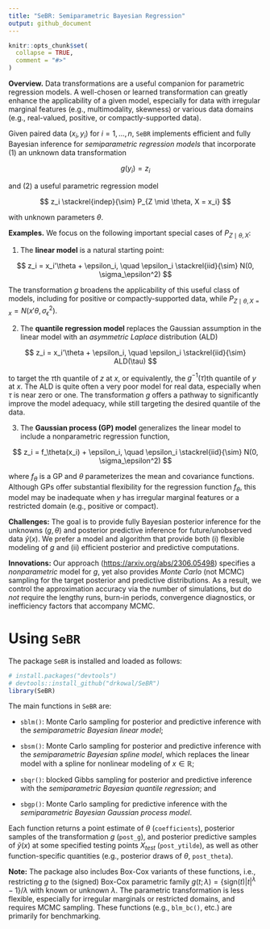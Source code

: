 ```yaml
---
title: "SeBR: Semiparametric Bayesian Regression"
output: github_document
---
```


```r
knitr::opts_chunk$set( 
  collapse = TRUE,
  comment = "#>"
)
```

**Overview.** 
Data transformations are a useful companion for parametric regression models. A well-chosen or learned transformation can greatly enhance the applicability of a given model, especially for data with irregular marginal features (e.g., multimodality, skewness) or various data domains (e.g., real-valued, positive, or compactly-supported data). 

Given paired data $(x_i,y_i)$ for $i=1,\ldots,n$, `SeBR` implements efficient and fully Bayesian inference for *semiparametric regression models* that incorporate (1) an unknown data transformation 

$$
g(y_i) = z_i
$$

and (2) a useful parametric regression model 

$$
z_i  \stackrel{indep}{\sim} P_{Z \mid \theta, X = x_i}
$$

with unknown parameters $\theta$. 

**Examples.** We focus on the following important special cases of $P_{Z \mid \theta, X}$:

1. The **linear model** is a natural starting point:

$$
z_i = x_i'\theta + \epsilon_i, \quad \epsilon_i \stackrel{iid}{\sim} N(0, \sigma_\epsilon^2)
$$

The transformation $g$ broadens the applicability of this useful class of models, including for positive or compactly-supported data, while $P_{Z \mid \theta, X=x} = N(x'\theta, \sigma_\epsilon^2)$. 

2. The **quantile regression model** replaces the Gaussian assumption in the linear model with an *asymmetric Laplace* distribution (ALD) 

$$
z_i = x_i'\theta + \epsilon_i, \quad \epsilon_i \stackrel{iid}{\sim} ALD(\tau)
$$

to target the $\tau$th quantile of $z$ at $x$, or equivalently, the $g^{-1}(\tau)$th quantile of $y$ at $x$. The ALD is quite often a very poor model for real data, especially when $\tau$ is near zero or one. The transformation $g$ offers a pathway to significantly improve the model adequacy, while still targeting the desired quantile of the data. 

3. The **Gaussian process (GP) model** generalizes the linear model to include a nonparametric regression function,

$$
z_i = f_\theta(x_i) + \epsilon_i, \quad  \epsilon_i \stackrel{iid}{\sim} N(0, \sigma_\epsilon^2)
$$

where $f_\theta$ is a GP and $\theta$ parameterizes the mean and covariance functions. Although GPs offer substantial flexibility for the regression function $f_\theta$, this model may be inadequate when $y$ has irregular marginal features or a restricted domain (e.g., positive or compact). 


**Challenges:** The goal is to provide fully Bayesian posterior inference for the unknowns $(g, \theta)$ and posterior predictive inference for future/unobserved data $\tilde y(x)$. We prefer a model and algorithm that provide both (i) flexible modeling of $g$ and (ii) efficient posterior and predictive computations. 

**Innovations:** Our approach (<https://arxiv.org/abs/2306.05498>) specifies a  *nonparametric* model for $g$, yet also provides *Monte Carlo* (not MCMC) sampling for the target posterior and predictive distributions. As a result, we control the approximation accuracy via the number of simulations, but do *not* require the lengthy runs, burn-in periods, convergence diagnostics, or inefficiency factors that accompany MCMC. 

# Using `SeBR`
The package `SeBR` is installed and loaded as follows:
```r
# install.packages("devtools")
# devtools::install_github("drkowal/SeBR")
library(SeBR) 
```
The main functions in `SeBR` are:

- `sblm()`: Monte Carlo sampling for posterior and predictive inference with the *semiparametric Bayesian linear model*;

- `sbsm()`: Monte Carlo sampling for posterior and predictive inference with the *semiparametric Bayesian spline model*, which replaces the linear model with a spline for nonlinear modeling of $x \in \mathbb{R}$;

- `sbqr()`: blocked Gibbs sampling for posterior and predictive inference with the *semiparametric Bayesian quantile regression*; and

- `sbgp()`: Monte Carlo sampling for predictive inference with the *semiparametric Bayesian Gaussian process model*. 

Each function returns a point estimate of $\theta$ (`coefficients`), posterior samples of the transformation $g$ (`post_g`), and posterior predictive samples of $\tilde y(x)$ at some specified testing points $X_{test}$ (`post_ytilde`), as well as other function-specific quantities (e.g., posterior draws of $\theta$, `post_theta`).

**Note:** The package also includes Box-Cox variants of these functions, i.e., restricting $g$ to the (signed) Box-Cox parametric family $g(t; \lambda) = \{\mbox{sign}(t) \vert t \vert^\lambda - 1\}/\lambda$ with known or unknown $\lambda$. The parametric transformation is less flexible, especially for irregular marginals or restricted domains, and requires MCMC sampling. These functions (e.g., `blm_bc()`, etc.) are primarily for benchmarking. 


